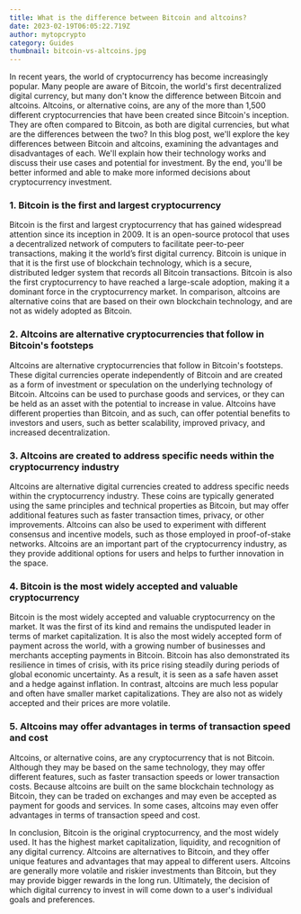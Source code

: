 ```yaml
---
title: What is the difference between Bitcoin and altcoins?
date: 2023-02-19T06:05:22.719Z
author: mytopcrypto
category: Guides
thumbnail: bitcoin-vs-altcoins.jpg
---
```

In recent years, the world of cryptocurrency has become increasingly popular. Many people are aware of Bitcoin, the world's first decentralized digital currency, but many don't know the difference between Bitcoin and altcoins. Altcoins, or alternative coins, are any of the more than 1,500 different cryptocurrencies that have been created since Bitcoin's inception. They are often compared to Bitcoin, as both are digital currencies, but what are the differences between the two? In this blog post, we'll explore the key differences between Bitcoin and altcoins, examining the advantages and disadvantages of each. We'll explain how their technology works and discuss their use cases and potential for investment. By the end, you'll be better informed and able to make more informed decisions about cryptocurrency investment.

### 1. Bitcoin is the first and largest cryptocurrency

Bitcoin is the first and largest cryptocurrency that has gained widespread attention since its inception in 2009. It is an open-source protocol that uses a decentralized network of computers to facilitate peer-to-peer transactions, making it the world’s first digital currency. Bitcoin is unique in that it is the first use of blockchain technology, which is a secure, distributed ledger system that records all Bitcoin transactions. Bitcoin is also the first cryptocurrency to have reached a large-scale adoption, making it a dominant force in the cryptocurrency market. In comparison, altcoins are alternative coins that are based on their own blockchain technology, and are not as widely adopted as Bitcoin.

### 2. Altcoins are alternative cryptocurrencies that follow in Bitcoin's footsteps

Altcoins are alternative cryptocurrencies that follow in Bitcoin's footsteps. These digital currencies operate independently of Bitcoin and are created as a form of investment or speculation on the underlying technology of Bitcoin. Altcoins can be used to purchase goods and services, or they can be held as an asset with the potential to increase in value. Altcoins have different properties than Bitcoin, and as such, can offer potential benefits to investors and users, such as better scalability, improved privacy, and increased decentralization.

### 3. Altcoins are created to address specific needs within the cryptocurrency industry

Altcoins are alternative digital currencies created to address specific needs within the cryptocurrency industry. These coins are typically generated using the same principles and technical properties as Bitcoin, but may offer additional features such as faster transaction times, privacy, or other improvements. Altcoins can also be used to experiment with different consensus and incentive models, such as those employed in proof-of-stake networks. Altcoins are an important part of the cryptocurrency industry, as they provide additional options for users and helps to further innovation in the space.

### 4. Bitcoin is the most widely accepted and valuable cryptocurrency

Bitcoin is the most widely accepted and valuable cryptocurrency on the market. It was the first of its kind and remains the undisputed leader in terms of market capitalization. It is also the most widely accepted form of payment across the world, with a growing number of businesses and merchants accepting payments in Bitcoin. Bitcoin has also demonstrated its resilience in times of crisis, with its price rising steadily during periods of global economic uncertainty. As a result, it is seen as a safe haven asset and a hedge against inflation. In contrast, altcoins are much less popular and often have smaller market capitalizations. They are also not as widely accepted and their prices are more volatile.

### 5. Altcoins may offer advantages in terms of transaction speed and cost

Altcoins, or alternative coins, are any cryptocurrency that is not Bitcoin. Although they may be based on the same technology, they may offer different features, such as faster transaction speeds or lower transaction costs. Because altcoins are built on the same blockchain technology as Bitcoin, they can be traded on exchanges and may even be accepted as payment for goods and services. In some cases, altcoins may even offer advantages in terms of transaction speed and cost.

In conclusion, Bitcoin is the original cryptocurrency, and the most widely used. It has the highest market capitalization, liquidity, and recognition of any digital currency. Altcoins are alternatives to Bitcoin, and they offer unique features and advantages that may appeal to different users. Altcoins are generally more volatile and riskier investments than Bitcoin, but they may provide bigger rewards in the long run. Ultimately, the decision of which digital currency to invest in will come down to a user's individual goals and preferences.